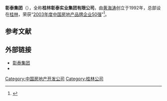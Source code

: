 {{refimprove|time=2014-11-30T10:11:32+00:00}}
{{primarysources|time=2014-11-30T10:11:32+00:00}}
'''彰泰集团'''（'''{{lang-en|Zhangtai Group}}'''），全称'''桂林彰泰实业集团有限公司'''，由[[黄海涛|黄海涛]]创立于1992年，总部设在[[桂林|桂林]]，荣获“[[2003年度中国房地产品牌企业50强|2003年度中国房地产品牌企业50强]]”<ref>{{cite web|url=http://www.zhangtai.com.cn/Brand.asp|title=走进彰泰|deadurl=yes|archiveurl=https://web.archive.org/web/20140819013654/http://www.zhangtai.com.cn/Brand.asp|archivedate=2014-08-19}}</ref>。

== 参考文献 ==
{{reflist}}

== 外部链接 ==
* [http://www.zhangtai.com.cn/ 彰泰集团] {{Wayback|url=http://www.zhangtai.com.cn/ |date=20220502180451 }}
* {{Sinaweibo|u/3174478810}}

[[Category:中国房地产开发公司|Category:中国房地产开发公司]]
[[Category:桂林公司|Category:桂林公司]]
{{china-company-stub}}